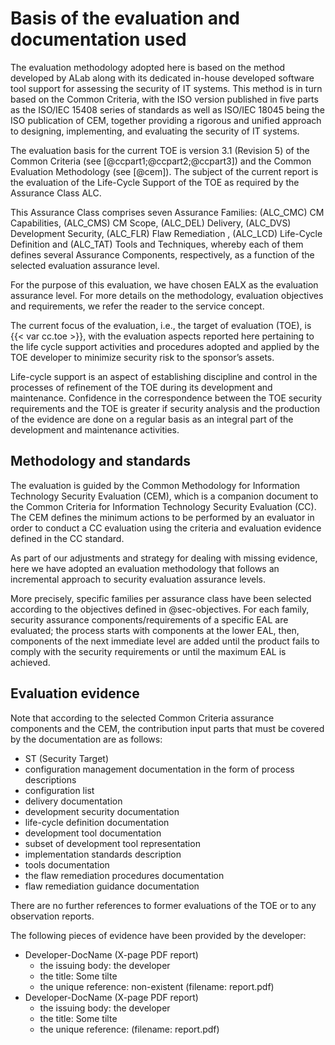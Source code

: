 # Basis of the evaluation and documentation used {#sec-method}

The evaluation methodology adopted here is based on the method developed by ALab along with its dedicated in-house developed software tool support for assessing the security of IT systems. This method is in turn based on the Common Criteria, with the ISO version published in five parts as the ISO/IEC 15408 series of standards as well as ISO/IEC 18045 being the ISO publication of CEM, together providing a rigorous and unified approach to designing, implementing, and evaluating the security of IT systems.

The evaluation basis for the current TOE is version 3.1 (Revision 5) of the Common Criteria (see [@ccpart1;@ccpart2;@ccpart3]) and the Common Evaluation Methodology (see [@cem]). The subject of the current report is the evaluation of the Life-Cycle Support of the TOE as required by the Assurance Class ALC.

This Assurance Class comprises seven Assurance Families: (ALC_CMC) CM Capabilities, (ALC_CMS) CM Scope, (ALC_DEL) Delivery, (ALC_DVS) Development Security, (ALC_FLR) Flaw Remediation , (ALC_LCD) Life-Cycle Definition and (ALC_TAT) Tools and Techniques, whereby each of them defines several Assurance Components, respectively, as a function of the selected evaluation assurance level.

For the purpose of this evaluation, we have chosen EALX as the evaluation assurance level. For more details on the methodology, evaluation objectives and requirements, we refer the reader to the service concept.

The current focus of the evaluation, i.e., the target of evaluation (TOE), is {{< var cc.toe >}}, with the evaluation aspects reported here pertaining to the life cycle support activities and procedures adopted and applied by the TOE developer to minimize security risk to the sponsor's assets.

Life-cycle support is an aspect of establishing discipline and control in the processes of refinement of the TOE during its development and maintenance. Confidence in the correspondence between the TOE security requirements and the TOE is greater if security analysis and the production of the evidence are done on a regular basis as an integral part of the development and maintenance activities.

## Methodology and standards

The evaluation is guided by the Common Methodology for Information Technology Security Evaluation (CEM), which is a companion document to the Common Criteria for Information Technology Security Evaluation (CC). The CEM defines the minimum actions to be performed by an evaluator in order to conduct a CC evaluation using the criteria and evaluation evidence defined in the CC standard.

As part of our adjustments and strategy for dealing with missing evidence, here we have adopted an evaluation methodology that follows an incremental approach to security evaluation assurance levels.

More precisely, specific families per assurance class have been selected according to the objectives defined in @sec-objectives. For each family, security assurance components/requirements of a specific EAL are evaluated; the process starts with components at the lower EAL, then, components of the next immediate level are added until the product fails to comply with the security requirements or until the maximum EAL is achieved.

## Evaluation evidence

Note that according to the selected Common Criteria assurance components and the CEM, the contribution input parts that must be covered by the documentation are as follows:

- ST (Security Target)
- configuration management documentation in the form of process descriptions
- configuration list
- delivery documentation
- development security documentation
- life-cycle definition documentation
- development tool documentation
- subset of development tool representation
- implementation standards description
- tools documentation
- the flaw remediation procedures documentation
- flaw remediation guidance documentation

There are no further references to former evaluations of the TOE or to any observation reports.

The following pieces of evidence have been provided by the developer:

- Developer-DocName (X-page PDF report)
	- the issuing body: the developer
	- the title: Some tilte
	- the unique reference: non-existent (filename: report.pdf)
- Developer-DocName (X-page PDF report)
	- the issuing body: the developer
	- the title: Some tilte
	- the unique reference: (filename: report.pdf)
